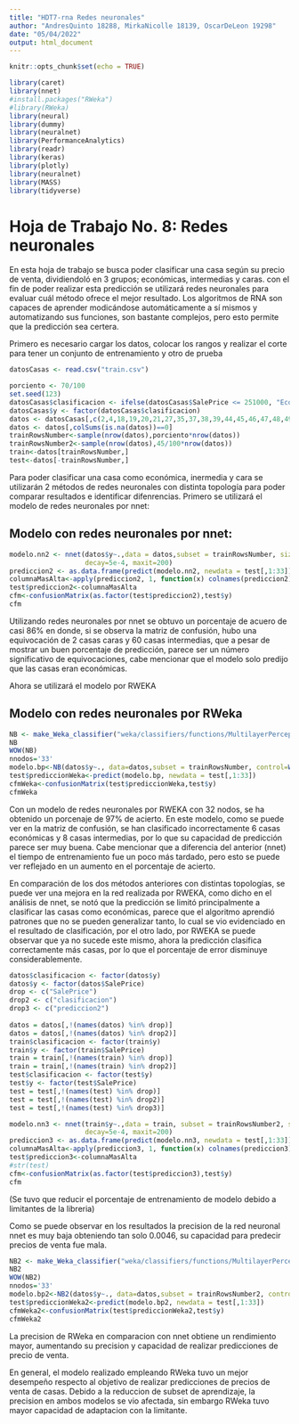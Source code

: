 ---
title: "HDT7-rna Redes neuronales"
author: "AndresQuinto 18288, MirkaNicolle 18139, OscarDeLeon 19298"
date: "05/04/2022"
output: html_document
---


```{r setup, include=FALSE}
knitr::opts_chunk$set(echo = TRUE)
```


```{r}
library(caret)
library(nnet)
#install.packages("RWeka")
#library(RWeka)
library(neural)
library(dummy)
library(neuralnet)
library(PerformanceAnalytics)
library(readr)
library(keras)
library(plotly)
library(neuralnet)
library(MASS)
library(tidyverse)
```


# Hoja de Trabajo No. 8: Redes neuronales

En esta hoja de trabajo se busca poder clasificar una casa según su precio de venta, dividiendoló en 3 grupos; económicas, intermedias y caras. con el fin de poder realizar esta predicción se utilizará redes neuronales para evaluar cuál método ofrece el mejor resultado. Los algoritmos de RNA son capaces de aprender modicándose automáticamente a sí mismos y automatizando sus funciones, son bastante complejos, pero esto permite que la predicción sea certera.

Primero es necesario cargar los datos, colocar los rangos y realizar el corte para tener un conjunto de entrenamiento y otro de prueba

```{r data, echo=FALSE}
datosCasas <- read.csv("train.csv")

porciento <- 70/100
set.seed(123)
datosCasas$clasificacion <- ifelse(datosCasas$SalePrice <= 251000, "Economicas", ifelse(datosCasas$SalePrice <= 538000, "Intermedias", ifelse(datosCasas$SalePrice <= 755000, "Caras")))
datosCasas$y <- factor(datosCasas$clasificacion)
datos <- datosCasas[,c(2,4,18,19,20,21,27,35,37,38,39,44,45,46,47,48,49,50,51,52,53,55,57,60,62,63,67,68,69,70,71,72,76,77,78,81,83)]
datos <- datos[,colSums(is.na(datos))==0]
trainRowsNumber<-sample(nrow(datos),porciento*nrow(datos))
trainRowsNumber2<-sample(nrow(datos),45/100*nrow(datos))
train<-datos[trainRowsNumber,]
test<-datos[-trainRowsNumber,]
```

Para poder clasificar una casa como económica, inermedia y cara se utilizarán 2 métodos de redes neuronales con distinta topología para poder comparar resultados e identificar difenrencias.
Primero se utilizará el modelo de redes neuronales por nnet:

## Modelo con redes neuronales por nnet:

```{r nnet clasificación, echo=FALSE}
modelo.nn2 <- nnet(datos$y~.,data = datos,subset = trainRowsNumber, size=2, rang=0.1,
                   decay=5e-4, maxit=200) 
prediccion2 <- as.data.frame(predict(modelo.nn2, newdata = test[,1:33]))
columnaMasAlta<-apply(prediccion2, 1, function(x) colnames(prediccion2)[which.max(x)])
test$prediccion2<-columnaMasAlta 
cfm<-confusionMatrix(as.factor(test$prediccion2),test$y)
cfm
```

Utilizando redes neuronales por nnet se obtuvo un porcentaje de acuero de casi 86% en donde, si se observa la matriz de confusión, hubo una equivocación de 2 casas caras y 60 casas intermedias, que a pesar de mostrar un buen porcentaje de predicción, parece ser un número significativo de equivocaciones, cabe mencionar que el modelo solo predijo que las casas eran económicas.

Ahora se utilizará el modelo por RWEKA

## Modelo con redes neuronales por RWeka

```{r Rweka clasificación, echo=FALSE}
NB <- make_Weka_classifier("weka/classifiers/functions/MultilayerPerceptron")
NB 
WOW(NB)
nnodos='33'
modelo.bp<-NB(datos$y~., data=datos,subset = trainRowsNumber, control=Weka_control(H=nnodos, N=1000, G=TRUE), options=NULL)
test$prediccionWeka<-predict(modelo.bp, newdata = test[,1:33])
cfmWeka<-confusionMatrix(test$prediccionWeka,test$y)
cfmWeka
```
Con un modelo de redes neuronales por RWEKA con 32 nodos, se ha obtenido un porcenaje de 97% de acierto. En este modelo, como se puede ver en la matriz de confusión, se han clasificado incorrectamente 6 casas económicas y 8 casas intermedias, por lo que su capacidad de predicción parece ser muy buena. Cabe mencionar que a diferencia del anterior (nnet) el tiempo de entrenamiento fue un poco más tardado, pero esto se puede ver reflejado en un aumento en el porcentaje de acierto.

En comparación de los dos métodos anteriores con distintas topologías, se puede ver una mejora en la red realizada por RWEKA, como dicho en el análisis de nnet, se notó que la predicción se limitó principalmente a clasificar las casas como económicas, parece que el algoritmo aprendió patrones que no se pueden generalizar tanto, lo cual se vio evidenciado en el resultado de clasificación, por el otro lado, por RWEKA se puede observar que ya no sucede este mismo, ahora la predicción clasifica correctamente más casas, por lo que el porcentaje de error disminuye considerablemente.



```{r}
datos$clasificacion <- factor(datos$y)
datos$y <- factor(datos$SalePrice)
drop <- c("SalePrice")
drop2 <- c("clasificacion")
drop3 <- c("prediccion2")
  
datos = datos[,!(names(datos) %in% drop)]
datos = datos[,!(names(datos) %in% drop2)]
train$clasificacion <- factor(train$y)
train$y <- factor(train$SalePrice)
train = train[,!(names(train) %in% drop)]
train = train[,!(names(train) %in% drop2)]
test$clasificacion <- factor(test$y)
test$y <- factor(test$SalePrice)
test = test[,!(names(test) %in% drop)]
test = test[,!(names(test) %in% drop2)]
test = test[,!(names(test) %in% drop3)]
```


```{r nnet clasificación, echo=FALSE}
modelo.nn3 <- nnet(train$y~.,data = train, subset = trainRowsNumber2, size=2, rang=0.1,
                   decay=5e-4, maxit=200) 
prediccion3 <- as.data.frame(predict(modelo.nn3, newdata = test[,1:33]))
columnaMasAlta<-apply(prediccion3, 1, function(x) colnames(prediccion3)[which.max(x)])
test$prediccion3<-columnaMasAlta 
#str(test)
cfm<-confusionMatrix(as.factor(test$prediccion3),test$y)
cfm
```
(Se tuvo que reducir el porcentaje de entrenamiento de modelo debido a limitantes de la libreria)

Como se puede observar en los resultados la precision de la red neuronal nnet es muy baja obteniendo tan solo 0.0046, su capacidad para predecir precios de venta fue mala. 


```{r Rweka clasificación, echo=FALSE}
NB2 <- make_Weka_classifier("weka/classifiers/functions/MultilayerPerceptron")
NB2 
WOW(NB2)
nnodos='33'
modelo.bp2<-NB2(datos$y~., data=datos,subset = trainRowsNumber2, control=Weka_control(H=nnodos, N=1000, G=TRUE), options=NULL)
test$prediccionWeka2<-predict(modelo.bp2, newdata = test[,1:33])
cfmWeka2<-confusionMatrix(test$prediccionWeka2,test$y)
cfmWeka2
```

La precision de RWeka en comparacion con nnet obtiene un rendimiento mayor, aumentando su precision y capacidad de realizar predicciones de precio de venta. 

En general, el modelo realizado empleando RWeka tuvo un mejor desempeño respecto al objetivo de realizar predicciones de precios de venta de casas. Debido a la reduccion de subset de aprendizaje, la precision en ambos modelos se vio afectada, sin embargo RWeka tuvo mayor capacidad de adaptacion con la limitante. 


